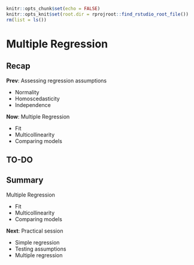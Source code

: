 ```r
knitr::opts_chunk$set(echo = FALSE)
knitr::opts_knit$set(root.dir = rprojroot::find_rstudio_root_file())
rm(list = ls())
```

<style type="text/css">
.small_r_all pre{
  font-size: 16px;
  line-height: 18px;
}
.small_r_output pre:not(.prettyprint){
  font-size: 16px;
  line-height: 18px;
}
.verysmall_r_output pre:not(.prettyprint){
  font-size: 12px;
  line-height: 14px;
}
</style>



# Multiple Regression

## Recap

**Prev**: Assessing regression assumptions

- Normality
- Homoscedasticity
- Independence

**Now**: Multiple Regression

- Fit
- Multicollinearity
- Comparing models



## TO-DO


## Summary

Multiple Regression

- Fit
- Multicollinearity
- Comparing models

**Next**: Practical session

- Simple regression
- Testing assumptions
- Multiple regression